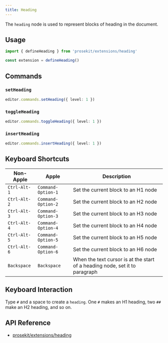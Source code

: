 ```yaml
---
title: Heading
---
```



The `heading` node is used to represent blocks of heading in the document.

<Demo story="heading" />

## Usage

```ts twoslash
import { defineHeading } from 'prosekit/extensions/heading'

const extension = defineHeading()
```

## Commands

### `setHeading`

```ts
editor.commands.setHeading({ level: 1 })
```

### `toggleHeading`

```ts
editor.commands.toggleHeading({ level: 1 })
```

### `insertHeading`

```ts
editor.commands.insertHeading({ level: 1 })
```

## Keyboard Shortcuts

| Non-Apple    | Apple              | Description                                                                 |
| ------------ | ------------------ | --------------------------------------------------------------------------- |
| `Ctrl-Alt-1` | `Command-Option-1` | Set the current block to an H1 node                                         |
| `Ctrl-Alt-2` | `Command-Option-2` | Set the current block to an H2 node                                         |
| `Ctrl-Alt-3` | `Command-Option-3` | Set the current block to an H3 node                                         |
| `Ctrl-Alt-4` | `Command-Option-4` | Set the current block to an H4 node                                         |
| `Ctrl-Alt-5` | `Command-Option-5` | Set the current block to an H5 node                                         |
| `Ctrl-Alt-6` | `Command-Option-6` | Set the current block to an H6 node                                         |
| `Backspace`  | `Backspace`        | When the text cursor is at the start of a heading node, set it to paragraph |

## Keyboard Interaction

Type `#` and a space to create a `heading`. One `#` makes an H1 heading, two `##` make an H2 heading, and so on.

## API Reference

- [prosekit/extensions/heading](/references/extensions/heading)
